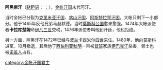 {{Infobox monarch
| name            =阿黑麻汗
| title           =[[金帐汗国|金帐汗国]][[大汗|大汗]]
| image           =
| caption         =
| reign           =1465年—1481年
| coronation      =
| othertitles     =
| full name       =
| predecessor     =[[库楚克·马哈麻|库楚克·马哈麻]]
| successor       =[[赛亦得·阿黑麻二世|赛亦得·阿黑麻二世]]
| suc-type        =
| heir            =
| queen           =
| consort         =
| spouse 1        =
| spouse 2        =
| spouse 3        =
| spouse 4        =
| spouse 5        =
| spouse 6        =
| issue           =
| royal house     =
| dynasty         =[[金帐汗国|金帐汗国]]
| royal anthem    =
| father          =
| mother          =
| birth_date   =
| birth_place  =
| death_date   ={{death date|1481|1|6|mf=y}}
| death_place  =
| date of burial  =
| place of burial =
|}}
'''阿黑麻汗'''（[[鞑靼语|鞑靼语]]：{{lang|tt|احمد خان بن کوچک}} ''{{transl|鞑靼语|Ahmed Khan bin Küchük}}''；{{bd|?||1481年}}），[[金帐汗国|金帐汗国]]末代可汗。

当时金帐已分裂为[[克里米亚汗国|克里米亚汗国]]、[[喀山汗国|喀山汗国]]、[[阿斯特拉罕汗国|阿斯特拉罕汗国]]，大帐只剩下一小部分。他于1465年反他兄弟马赫默德。当时[[莫斯科公国|莫斯科公国]]愈来愈强。1474年大帐派使者'''卡拉库楚姆'''命[[伊凡三世|伊凡三世]]交税，1476年派使者叫他到汗廷，他也拒绝。

另一方面，阿黑汗在1472年已经与[[波兰|波兰]][[卡西米尔四世|卡西米尔四世]]来住。1480年，他向[[莫斯科|莫斯科]]进军。10月撤退，其后他于[[西伯利亚|西伯利亚]][[秋明|秋明]]一带被[[昔班|昔班]]家族[[伊巴克汗|伊巴克汗]]杀害，领土也被[[诺盖人|诺盖人]]占有。

[[category:金帐汗国君主|category:金帐汗国君主]]